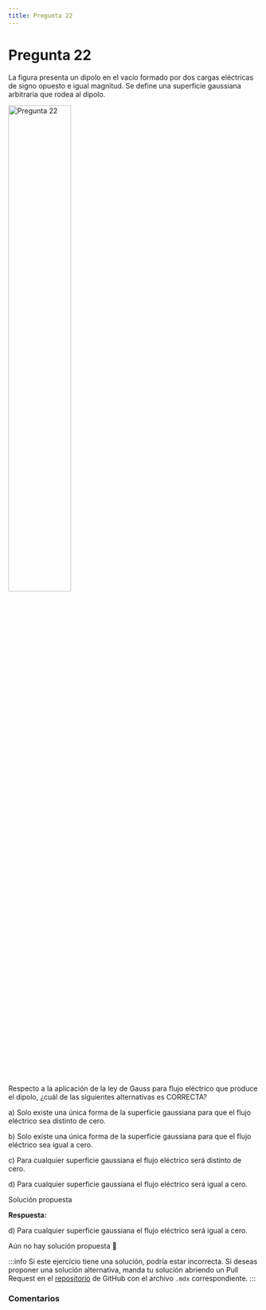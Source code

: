 ```yaml
---
title: Pregunta 22
---
```



# Pregunta 22

<div className="exercise">
La figura presenta un dipolo en el vacío formado por dos cargas eléctricas de signo opuesto e igual magnitud. Se define una superficie gaussiana arbitraria que rodea al dipolo.

<Image
  src="science/electromagnetism/exercises/2023-2/p22/image.png"
  alt="Pregunta 22"
  width="50%"
/>

Respecto a la aplicación de la ley de Gauss para flujo eléctrico que produce el dipolo, ¿cuál de las siguientes alternativas es CORRECTA?

a) Solo existe una única forma de la superficie gaussiana para que el flujo eléctrico sea distinto de cero.

b) Solo existe una única forma de la superficie gaussiana para que el flujo eléctrico sea igual a cero.

c) Para cualquier superficie gaussiana el flujo eléctrico será distinto de cero.

d) Para cualquier superficie gaussiana el flujo eléctrico será igual a cero.
</div>

<MDXDetails>
<summary>Solución propuesta</summary>

<div className="exercise">

**Respuesta:**

d) Para cualquier superficie gaussiana el flujo eléctrico será igual a cero.

Aún no hay solución propuesta 🥲
</div>

:::info
Si este ejercicio tiene una solución, podría estar incorrecta. Si deseas proponer una solución alternativa, manda tu solución abriendo
un Pull Request en el [repositorio](https://github.com/crow-rojas/apuntes-fundamentals/pulls) de GitHub con el archivo
`.mdx` correspondiente.
:::

</MDXDetails>

### Comentarios

<Disqus
  url="https://crow-rojas.github.io/apuntes-fundamentals/docs/science/electromagnetism/exercises/2023-2/p22"
  identifier="docs/science/electromagnetism/exercises/2023-2/p22"
  title="2023-2 Electricidad y Magnetismo - Pregunta 22"
/>
